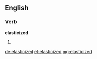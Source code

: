 ==English==

===Verb===
'''elasticized'''

# {{past of|elasticize}}

[[de:elasticized]]
[[et:elasticized]]
[[mg:elasticized]]
